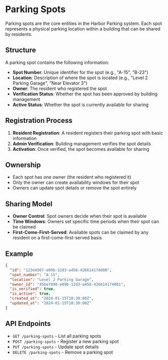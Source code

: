# Parking Spots

Parking spots are the core entities in the Harbor Parking system. Each spot represents a physical parking location within a building that can be shared by residents.

## Structure

A parking spot contains the following information:

- **Spot Number**: Unique identifier for the spot (e.g., "A-15", "B-23")
- **Location**: Description of where the spot is located (e.g., "Level 2 Parking Garage", "Near Elevator 3")
- **Owner**: The resident who registered the spot
- **Verification Status**: Whether the spot has been approved by building management
- **Active Status**: Whether the spot is currently available for sharing

## Registration Process

1. **Resident Registration**: A resident registers their parking spot with basic information
2. **Admin Verification**: Building management verifies the spot details
3. **Activation**: Once verified, the spot becomes available for sharing

## Ownership

- Each spot has one owner (the resident who registered it)
- Only the owner can create availability windows for their spot
- Owners can update spot details or remove the spot entirely

## Sharing Model

- **Owner Control**: Spot owners decide when their spot is available
- **Time Windows**: Owners set specific time periods when their spot can be claimed
- **First-Come-First-Served**: Available spots can be claimed by any resident on a first-come-first-served basis

## Example

```json
{
  "id": "123e4567-e89b-12d3-a456-426614174000",
  "spot_number": "A-15",
  "location": "Level 2 Parking Garage",
  "owner_id": "456e7890-e89b-12d3-a456-426614174001",
  "is_verified": true,
  "is_active": true,
  "created_at": "2024-01-15T10:30:00Z",
  "updated_at": "2024-01-15T10:30:00Z"
}
```

## API Endpoints

- `GET /parking-spots` - List all parking spots
- `POST /parking-spots` - Register a new parking spot
- `PUT /parking-spots` - Update spot details
- `DELETE /parking-spots` - Remove a parking spot
